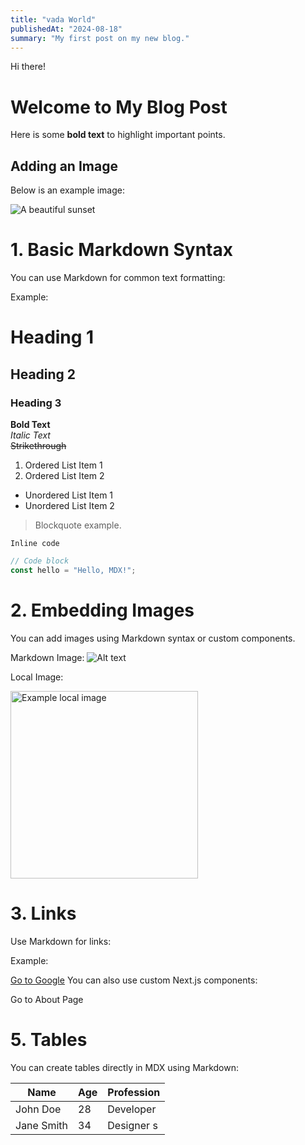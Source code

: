 ```yaml
---
title: "vada World"
publishedAt: "2024-08-18"
summary: "My first post on my new blog."
---
```


Hi there!
# Welcome to My Blog Post

Here is some **bold text** to highlight important points.

## Adding an Image

Below is an example image:

![A beautiful sunset](https://flatirons.com/static/0a79ca63e3ace4bfd802a70a2d7427ae/537f5/What-is-Drupal-An-Overview-in-2025.webp)




# 1. Basic Markdown Syntax
You can use Markdown for common text formatting:

Example:

# Heading 1
## Heading 2
### Heading 3

**Bold Text**  
*Italic Text*  
~~Strikethrough~~  

1. Ordered List Item 1
2. Ordered List Item 2

- Unordered List Item 1
- Unordered List Item 2

> Blockquote example.

`Inline code`

```javascript
// Code block
const hello = "Hello, MDX!";
```



# 2. Embedding Images
You can add images using Markdown syntax or custom components.

Markdown Image:
![Alt text](https://via.placeholder.com/150)

Local Image:

<img src={LocalImage} alt="Example local image" width="300" />



# 3. Links
Use Markdown for links:

Example:

[Go to Google](https://www.google.com)
You can also use custom Next.js <Link> components:


<Link href="/about">Go to About Page</Link>



# 5. Tables
You can create tables directly in MDX using Markdown:

| Name       | Age | Profession  |
|------------|-----|-------------|
| John Doe   | 28  | Developer   |
| Jane Smith | 34  | Designer  s  | 




